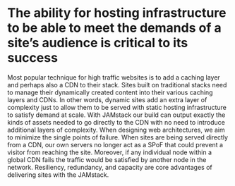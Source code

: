 
<h1>
  The ability for hosting infrastructure to be able to meet the
  demands of a site’s audience is critical to its success
</h1>

<Notes>
  Most popular technique for high traffic websites is to add a
  caching layer and perhaps also a CDN to their stack. Sites built
  on traditional stacks need to manage their dynamically
  created content into their various caching layers and CDNs. In
  other words, dynamic sites add an extra layer of complexity just
  to allow them to be served with static hosting infrastructure to 
  satisfy demand at scale. With JAMstack our build can output exactly
  the kinds of assets needed to go directly to the CDN with no need
  to introduce additional layers of complexity. When designing web
  architectures, we aim to minimize the single points of failure. When
  sites are being served directly from a CDN, our own servers no longer
  act as a SPoF that could prevent a visitor from reaching the site.
  Moreover, if any individual node within a global CDN fails the
  traffic would be satisfied by another node in the network. Resiliency,
  redundancy, and capacity are core advantages of delivering sites with
  the JAMstack.
</Notes>

